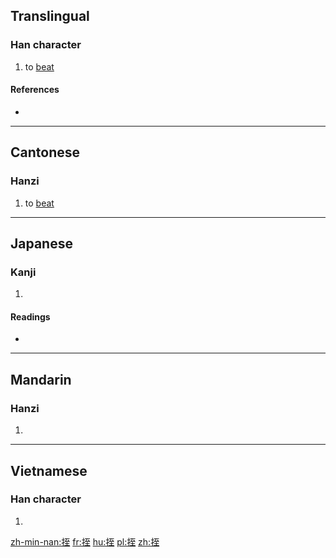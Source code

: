 ==Translingual==

===Han character===
{{Han char|rn=64|rad=手|as=06|sn=9|four=51014|canj=QMIG|ids=⿰扌至}}

# {{label|zh|Cantonese}} to [[beat]]

====References====
* {{Han ref|kx=0429.110|dkj=12025|dj=0778.060|hdz=31868.130|uh=6303|ud=25347|bh=CED9|bd=52953}}

----

==Cantonese==

===Hanzi===
{{yue-hanzi|jyut=[[zat1]], [[zat6]]|y=jat1, jat6}}

# to [[beat]]

----

==Japanese==

===Kanji===
{{ja-kanji|grade=|rs=手06}}

# {{defn|lang=ja|sort=手06}}

====Readings====
* {{ja-readings|on=[[ちつ]] (chitsu), [[じち]] (jichi), [[てつ]] (tetsu), [[でち]] (dechi)|kun=[[さす]] (sasu)}}

----

==Mandarin==

===Hanzi===
{{cmn-hanzi|pin=[[zhì]] ([[zhi4]])|wg=chih<sup>4</sup>}}

# {{defn|lang=cmn|sort=手06}}

----

==Vietnamese==

===Han character===
{{vi-hantu|chọi|rs=手06}}

# {{defn|lang=vi|sort=手06}}

[[zh-min-nan:挃]]
[[fr:挃]]
[[hu:挃]]
[[pl:挃]]
[[zh:挃]]